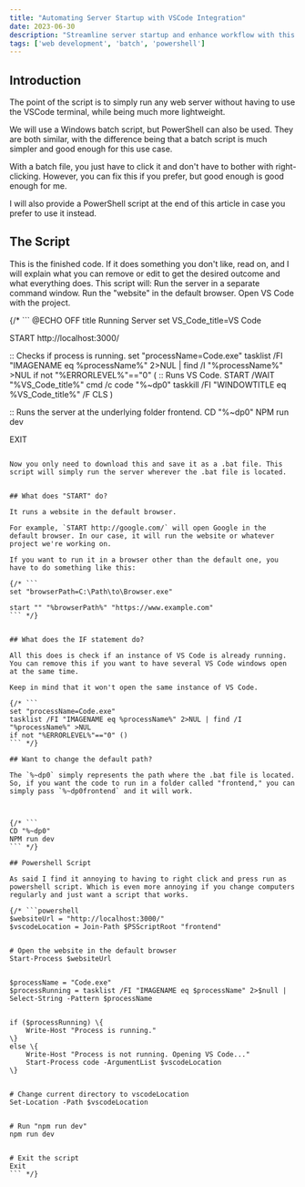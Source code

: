 ```yaml
---
title: "Automating Server Startup with VSCode Integration"
date: 2023-06-30
description: "Streamline server startup and enhance workflow with this guide on automating server startup and integrating it with Visual Studio Code for seamless development."
tags: ['web development', 'batch', 'powershell']
---
```


## Introduction

The point of the script is to simply run any web server without having to use the VSCode terminal, while being much more lightweight.

We will use a Windows batch script, but PowerShell can also be used. They are both similar, with the difference being that a batch script is much simpler and good enough for this use case.

With a batch file, you just have to click it and don't have to bother with right-clicking. However, you can fix this if you prefer, but good enough is good enough for me.

I will also provide a PowerShell script at the end of this article in case you prefer to use it instead.


## The Script

This is the finished code. If it does something you don't like, read on, and I will explain what you can remove or edit to get the desired outcome and what everything does.
This script will:
Run the server in a separate command window.
Run the "website" in the default browser.
Open VS Code with the project.

{/* ```
@ECHO OFF
title Running Server
set VS_Code_title=VS Code


START http://localhost:3000/


:: Checks if process is running.
set "processName=Code.exe"
tasklist /FI "IMAGENAME eq %processName%" 2>NUL | find /I "%processName%" >NUL
if not "%ERRORLEVEL%"=="0" (
    :: Runs VS Code.
    START /WAIT "%VS_Code_title%" cmd /c code "%~dp0"
    taskkill /FI "WINDOWTITLE eq %VS_Code_title%" /F
    CLS
)


:: Runs the server at the underlying folder frontend.
CD "%~dp0"
NPM run dev


EXIT



``` */}

Now you only need to download this and save it as a .bat file. This script will simply run the server wherever the .bat file is located.


## What does "START" do?

It runs a website in the default browser.

For example, `START http://google.com/` will open Google in the default browser. In our case, it will run the website or whatever project we're working on.

If you want to run it in a browser other than the default one, you have to do something like this:

{/* ```
set "browserPath=C:\Path\to\Browser.exe"

start "" "%browserPath%" "https://www.example.com"
``` */}


## What does the IF statement do?

All this does is check if an instance of VS Code is already running. You can remove this if you want to have several VS Code windows open at the same time.

Keep in mind that it won't open the same instance of VS Code.

{/* ```
set "processName=Code.exe"
tasklist /FI "IMAGENAME eq %processName%" 2>NUL | find /I "%processName%" >NUL
if not "%ERRORLEVEL%"=="0" ()
``` */}

## Want to change the default path?

The `%~dp0` simply represents the path where the .bat file is located. So, if you want the code to run in a folder called "frontend," you can simply pass `%~dp0frontend` and it will work.



{/* ```
CD "%~dp0"
NPM run dev
``` */}

## Powershell Script

As said I find it annoying to having to right click and press run as powershell script. Which is even more annoying if you change computers regularly and just want a script that works.

{/* ```powershell
$websiteUrl = "http://localhost:3000/"
$vscodeLocation = Join-Path $PSScriptRoot "frontend"


# Open the website in the default browser
Start-Process $websiteUrl


$processName = "Code.exe"
$processRunning = tasklist /FI "IMAGENAME eq $processName" 2>$null | Select-String -Pattern $processName


if ($processRunning) \{
    Write-Host "Process is running."
\}
else \{
    Write-Host "Process is not running. Opening VS Code..."
    Start-Process code -ArgumentList $vscodeLocation
\}


# Change current directory to vscodeLocation
Set-Location -Path $vscodeLocation


# Run "npm run dev"
npm run dev


# Exit the script
Exit
``` */}